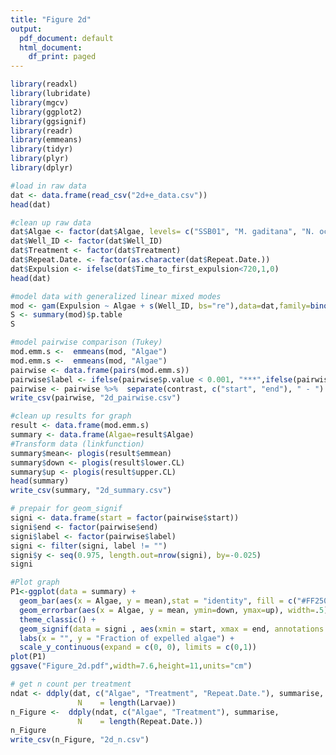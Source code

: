 ```yaml
---
title: "Figure 2d"
output:
  pdf_document: default
  html_document:
    df_print: paged
---
```

```r
library(readxl) 
library(lubridate)
library(mgcv)
library(ggplot2)
library(ggsignif)
library(readr)
library(emmeans)
library(tidyr)
library(plyr)
library(dplyr)
```

```r
#load in raw data
dat <- data.frame(read_csv("2d+e_data.csv"))
head(dat)
```
```r
#clean up raw data
dat$Algae <- factor(dat$Algae, levels= c("SSB01", "M. gaditana", "N. oculata", "C. velia"))
dat$Well_ID <- factor(dat$Well_ID)
dat$Treatment <- factor(dat$Treatment)
dat$Repeat.Date. <- factor(as.character(dat$Repeat.Date.))
dat$Expulsion <- ifelse(dat$Time_to_first_expulsion<720,1,0)
head(dat)
```
```r
#model data with generalized linear mixed modes 
mod <- gam(Expulsion ~ Algae + s(Well_ID, bs="re"),data=dat,family=binomial())
S <- summary(mod)$p.table
S
```
```r
#model pairwise comparison (Tukey)
mod.emm.s <-  emmeans(mod, "Algae")
mod.emm.s <-  emmeans(mod, "Algae")
pairwise <- data.frame(pairs(mod.emm.s))
pairwise$label <- ifelse(pairwise$p.value < 0.001, "***",ifelse(pairwise$p.value < 0.01, "**",ifelse(pairwise$p.value < 0.05, "*","" )))
pairwise <- pairwise %>%  separate(contrast, c("start", "end"), " - ")
write_csv(pairwise, "2d_pairwise.csv")
```
```r
#clean up results for graph
result <- data.frame(mod.emm.s)
summary <- data.frame(Algae=result$Algae)
#Transform data (linkfunction)
summary$mean<- plogis(result$emmean)
summary$down <- plogis(result$lower.CL)
summary$up <- plogis(result$upper.CL)
head(summary)
write_csv(summary, "2d_summary.csv")
```

```r
# prepair for geom_signif
signi <- data.frame(start = factor(pairwise$start))
signi$end <- factor(pairwise$end)
signi$label <- factor(pairwise$label)
signi <- filter(signi, label != "")
signi$y <- seq(0.975, length.out=nrow(signi), by=-0.025)
signi
```

```r
#Plot graph
P1<-ggplot(data = summary) +
  geom_bar(aes(x = Algae, y = mean),stat = "identity", fill = c("#FF2500","#E0D532","#008D58","#0067A2"))  +
  geom_errorbar(aes(x = Algae, y = mean, ymin=down, ymax=up), width=.5) +
  theme_classic() +
  geom_signif(data = signi , aes(xmin = start, xmax = end, annotations = label, y_position = y),  tip_length = 0, textsize = 5, vjust = 0.75, manual = TRUE) +
  labs(x = "", y = "Fraction of expelled algae") +
  scale_y_continuous(expand = c(0, 0), limits = c(0,1))
plot(P1)
ggsave("Figure_2d.pdf",width=7.6,height=11,units="cm")
```

```r
# get n count per treatment
ndat <- ddply(dat, c("Algae", "Treatment", "Repeat.Date."), summarise,
               N    = length(Larvae))
n_Figure <-  ddply(ndat, c("Algae", "Treatment"), summarise,
               N    = length(Repeat.Date.))
n_Figure
write_csv(n_Figure, "2d_n.csv")
````



